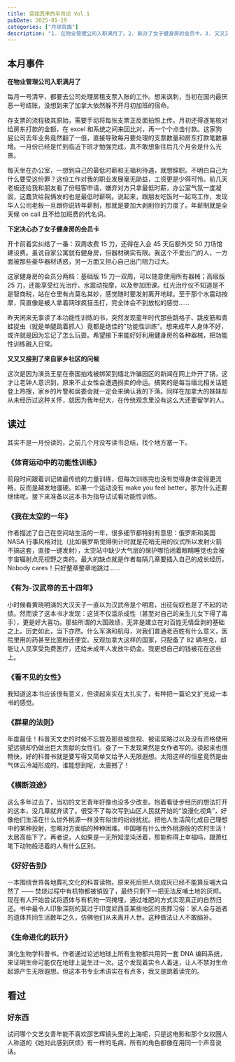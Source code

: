 ```yaml
---
title: 突如其来的半月记 Vol.1
pubDate: 2025-01-19
categories: ["月球背面"]
description: "1. 在物业管理公司入职满月了。2. 新办了女子健身房的会员卡。3. 又又又接到了来自家乡社区的问候。4. 补记了一些读书"
---
```



## 本月事件

**在物业管理公司入职满月了**

每月一号清早，都要去公司处理房租支票入账的工作。想来讽刺，当初在国内最厌恶一号结账，没想到来了加拿大依然躲不开月初加班的宿命。

存支票的流程极其原始，需要手动将每张支票正反面拍照上传。月初还得逐笔核对给房东打款的金额，在 excel 和系统之间来回比对，再一个个点击付款。这家狗屁公司去年业务竟然翻了一倍，直接导致每月要处理的支票数量和房东打款笔数暴增。一月份已经是忙到临近下班才勉强完成，真不敢想象往后几个月会是什么光景。

每天坐在办公室，一想到自己的最低时薪和无福利待遇，就想辞职。不明白自己为什么要受这份罪？这份工作对我的职业发展毫无助益，工资更是少得可怜。前几天老板还给我和朋友看了份租客申请，嫌弃对方只拿最低时薪，办公室气氛一度凝固，这蠢货给我俩发的也是最低时薪啊。说起来，跟朋友吃饭时一起骂工作，发现华人公司老板一旦跟你说转年薪制，那就是要加大剥削你的力度了。年薪制就是全天候 on call 且不给加班费的代名词。

**下定决心办了女子健身房的会员卡**

开卡前着实纠结了一番：双周收费 15 刀，还得在入会 45 天后额外交 50 刀场馆建设费。虽说自家公寓就有健身房，但器材确实有限。我这个不爱出门的人，一方面被那些豪华器材诱惑，另一方面又担心自己出门阻力过大。

这家健身房的会员分两档：基础版 15 刀一双周，可以随意使用所有器械；高级版 25 刀，还能享受红光治疗、水震动按摩，以及参加团课。红光治疗仪不知道是不是智商税，站在仓里有点莫名其妙，感觉随时要发射离开地球。至于那个水震动按摩，简直像是被人拿着网球疯狂击打，完全体会不到放松的感觉……

昨天闲来无事读了本功能性训练的书，突然发现童年时代那些跳格子、跳皮筋和青蛙捉虫（就是单腿跳着抓人）竟都是绝佳的"功能性训练"。想来成年人身体不好，或许就是因为忘记了怎么玩耍。希望接下来能好好利用健身房的各种器械，把功能性训练融入日常。

**又又又接到了来自家乡社区的问候**

这次是因为演员王星在泰国拍戏被绑架到缅北诈骗园区的新闻在网上炸开了锅，这才让老钟人意识到，原来不止女性会遭遇拐卖的命运。搞笑的是每当缅北相关话题登上热搜，家乡的片警和居委会就一定会来确认我的下落。同样在加拿大的妹妹却从未经历过这种关怀，就因为我年纪大，在传统观念里没有这么大还要留学的人。

## 读过

其实不是一月份读的，之前几个月没写读书总结，找个地方塞一下。

### 《体育运动中的功能性训练》

<NeoDB dbUrl="https://neodb.social/book/6yAiuaCqfjLLzfdmTpB9ER" />

前段时间跟着训记做最传统的力量训练，但每次训练完也没有觉得身体变得更流畅，反而是越发地僵硬。如果一个运动没有 make you feel better，那为什么还要继续呢。接下来准备以这本书为指导试试看功能性训练。

### 《我在太空的一年》

<NeoDB dbUrl="https://neodb.social/book/4Y8oSZ9uevzbK2Wpl4dBoc" />

作者描述了自己在空间站生活的一年，很多细节都特别有意思：俄罗斯和美国 NASA 行事风格对比（比如俄罗斯觉得倒计时就是花哨无用的仪式所以发射火箭不搞这套，直接一键发射），太空站中缺少大气层的保护哪怕闭着眼睛睡觉也会被宇宙辐射点亮视野之类的。最大的缺点就是作者每隔几章要插入自己的成长经历。Nobody cares！只好整章整章地跳过……

### 《有为-汉武帝的五十四年》

<NeoDB dbUrl="https://neodb.social/book/3SYxNSuQ4w5iABGfKn2RfM" />

小时候看黄晓明演的大汉天子一直以为汉武帝是个明君，出征匈奴也是了不起的功绩。然而读了这本书才发现：这货不仅滥杀成性（甚至对自己的亲生儿女下得了毒手），更是好大喜功。那些所谓的大国政绩，无非是建立在对百姓无情盘剥的基础之上。历史如此，当下亦然。什么军演和航母，对我们普通老百姓有什么意义，医院里用的药甚至比面粉还便宜。反观加拿大这样的国家，只配备了 82 辆坦克，却能让人民享受免费医疗，还给未成年人发放牛奶金。我更想自己的钱被花在这些上。

### 《看不见的女性》

<NeoDB dbUrl="https://neodb.social/book/5skrFBmBtgPp4y5iq4WPwG" />

我知道这本书应该很有意义，但读起来实在太扎实了，有种把一篇论文扩充成一本书的感觉。

### 《群星的法则》

<NeoDB dbUrl="https://neodb.social/book/0EDt79ktTo25SiFDyDDt9U" />

年度最佳！科普天文史的时候不忘提及那些被忽视、被诺奖略过以及没有资格使用望远镜却仍做出巨大贡献的女性们。查了一下发现果然是女作者写的。读起来也很畅快，好的科普书就是要写得又简单又给予人无限遐想。太阳这样的恒星竟然是由气体云冷凝形成的，谁能想到呢，太震撼了！

### 《横断浪途》

<NeoDB dbUrl="https://neodb.social/book/3m72lcAGP65La6VF4bO0rS" />

这么多年过去了，当初的文艺青年好像也没多少改变。抱着看徒步经历的想法打开的这本，没几章就弃读了。很受不了每次写到山区人民就开始的“浪漫化视角”，好像他们生活在什么世外桃源一样没有俗世的纷纷扰扰。把他人生活简化成自己理想中的某种投射，忽略对方面临的种种困难。中国哪有什么世外桃源般的农村生活！太居高临下了。再者说，人如果是一无所知混沌活着，那能称得上幸福吗，跟萧红笔下动物般活着的人有什么区别。

### 《好好告别》

<NeoDB dbUrl="https://neodb.social/book/4ojDvIzAmhTFXcDGfUyVlI" />

一本围绕世界各地葬礼文化的科普读物。原来死后把人烧成灰已经不能算反哺大自然了 —— 焚烧过程中有机物都被销毁了，最终只剩下一把无法反哺土地的灰烬。现在有人开始尝试将遗体与有机物一同掩埋，通过堆肥的方式实现真正的自然归还。书中最令人印象深刻的莫过于印度尼西亚某些地区的丧葬习俗：家人会与逝者的遗体共同生活数年之久，仿佛他们从未离开人世。这种做法让人不敢脑补。

### 《生命进化的跃升》

<NeoDB dbUrl="https://neodb.social/book/3jVqKj3OUSyEocF4s5KFbk" />

演化生物学科普书。作者通过论述地球上所有生物都共用同一套 DNA 编码系统，来证明生命可能仅在地球上诞生过一次。这个发现着实令人着迷，让人不禁对生命起源产生无限遐想。但这本书专业术语实在有点多，我又是跳着读完的。

## 看过

### 好东西

<NeoDB dbUrl="https://neodb.social/movie/6bovigoEInD0KcTADT6eQT" />

试问哪个文艺女青年能不喜欢邵艺辉镜头里的上海呢，只是这电影和那个女权圈人人称道的《她对此感到厌烦》有一样的毛病，所有的角色都像在用同一个声音说话。
